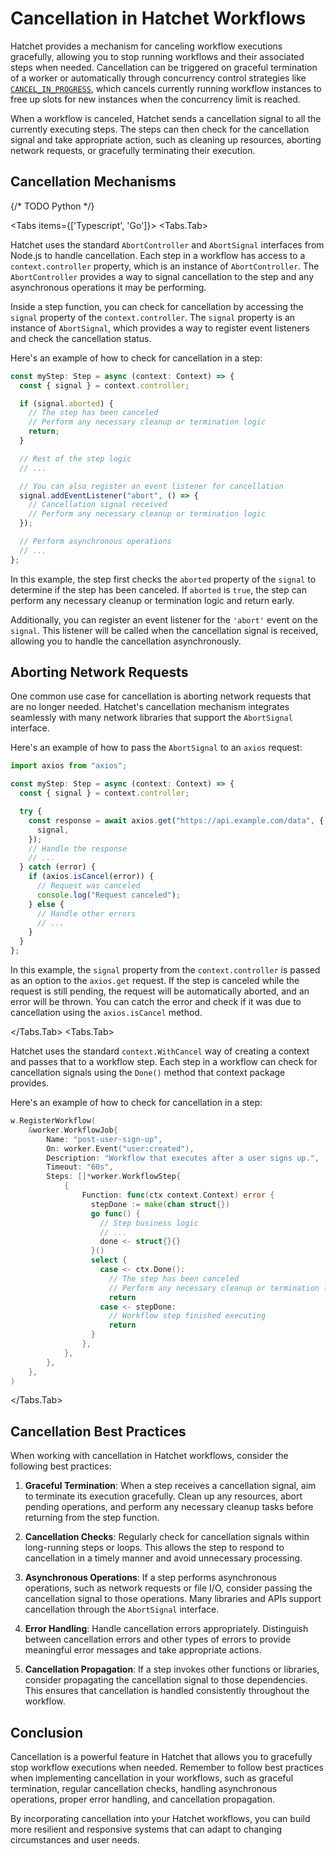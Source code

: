
# Cancellation in Hatchet Workflows

Hatchet provides a mechanism for canceling workflow executions gracefully, allowing you to stop running workflows and their associated steps when needed. Cancellation can be triggered on graceful termination of a worker or automatically through concurrency control strategies like [`CANCEL_IN_PROGRESS`](./concurrency/cancel-in-progress), which cancels currently running workflow instances to free up slots for new instances when the concurrency limit is reached.

When a workflow is canceled, Hatchet sends a cancellation signal to all the currently executing steps. The steps can then check for the cancellation signal and take appropriate action, such as cleaning up resources, aborting network requests, or gracefully terminating their execution.

## Cancellation Mechanisms

{/* TODO Python */}

<Tabs items={['Typescript', 'Go']}>
<Tabs.Tab>

Hatchet uses the standard `AbortController` and `AbortSignal` interfaces from Node.js to handle cancellation. Each step in a workflow has access to a `context.controller` property, which is an instance of `AbortController`. The `AbortController` provides a way to signal cancellation to the step and any asynchronous operations it may be performing.

Inside a step function, you can check for cancellation by accessing the `signal` property of the `context.controller`. The `signal` property is an instance of `AbortSignal`, which provides a way to register event listeners and check the cancellation status.

Here's an example of how to check for cancellation in a step:

```typescript
const myStep: Step = async (context: Context) => {
  const { signal } = context.controller;

  if (signal.aborted) {
    // The step has been canceled
    // Perform any necessary cleanup or termination logic
    return;
  }

  // Rest of the step logic
  // ...

  // You can also register an event listener for cancellation
  signal.addEventListener("abort", () => {
    // Cancellation signal received
    // Perform any necessary cleanup or termination logic
  });

  // Perform asynchronous operations
  // ...
};
```

In this example, the step first checks the `aborted` property of the `signal` to determine if the step has been canceled. If `aborted` is `true`, the step can perform any necessary cleanup or termination logic and return early.

Additionally, you can register an event listener for the `'abort'` event on the `signal`. This listener will be called when the cancellation signal is received, allowing you to handle the cancellation asynchronously.

## Aborting Network Requests

One common use case for cancellation is aborting network requests that are no longer needed. Hatchet's cancellation mechanism integrates seamlessly with many network libraries that support the `AbortSignal` interface.

Here's an example of how to pass the `AbortSignal` to an `axios` request:

```typescript
import axios from "axios";

const myStep: Step = async (context: Context) => {
  const { signal } = context.controller;

  try {
    const response = await axios.get("https://api.example.com/data", {
      signal,
    });
    // Handle the response
    // ...
  } catch (error) {
    if (axios.isCancel(error)) {
      // Request was canceled
      console.log("Request canceled");
    } else {
      // Handle other errors
      // ...
    }
  }
};
```

In this example, the `signal` property from the `context.controller` is passed as an option to the `axios.get` request. If the step is canceled while the request is still pending, the request will be automatically aborted, and an error will be thrown. You can catch the error and check if it was due to cancellation using the `axios.isCancel` method.

</Tabs.Tab>
<Tabs.Tab>

Hatchet uses the standard `context.WithCancel` way of creating a context and passes that to a workflow step. Each step in a workflow can check for cancellation signals using the `Done()` method that context package provides.

Here's an example of how to check for cancellation in a step:

```go
w.RegisterWorkflow(
    &worker.WorkflowJob{
        Name: "post-user-sign-up",
        On: worker.Event("user:created"),
        Description: "Workflow that executes after a user signs up.",
        Timeout: "60s",
        Steps: []*worker.WorkflowStep{
            {
                Function: func(ctx context.Context) error {
                  stepDone := make(chan struct{})
                  go func() {
                    // Step business logic
                    // ...
                    done <- struct{}{}
                  }()
                  select {
                    case <- ctx.Done():
                      // The step has been canceled
                      // Perform any necessary cleanup or termination logic
                      return
                    case <- stepDone:
                      // Workflow step finished executing
                      return
                  }
                },
            },
        },
    },
)
```

</Tabs.Tab>
</Tabs>

## Cancellation Best Practices

When working with cancellation in Hatchet workflows, consider the following best practices:

1. **Graceful Termination**: When a step receives a cancellation signal, aim to terminate its execution gracefully. Clean up any resources, abort pending operations, and perform any necessary cleanup tasks before returning from the step function.

2. **Cancellation Checks**: Regularly check for cancellation signals within long-running steps or loops. This allows the step to respond to cancellation in a timely manner and avoid unnecessary processing.

3. **Asynchronous Operations**: If a step performs asynchronous operations, such as network requests or file I/O, consider passing the cancellation signal to those operations. Many libraries and APIs support cancellation through the `AbortSignal` interface.

4. **Error Handling**: Handle cancellation errors appropriately. Distinguish between cancellation errors and other types of errors to provide meaningful error messages and take appropriate actions.

5. **Cancellation Propagation**: If a step invokes other functions or libraries, consider propagating the cancellation signal to those dependencies. This ensures that cancellation is handled consistently throughout the workflow.

## Conclusion

Cancellation is a powerful feature in Hatchet that allows you to gracefully stop workflow executions when needed. Remember to follow best practices when implementing cancellation in your workflows, such as graceful termination, regular cancellation checks, handling asynchronous operations, proper error handling, and cancellation propagation.

By incorporating cancellation into your Hatchet workflows, you can build more resilient and responsive systems that can adapt to changing circumstances and user needs.
